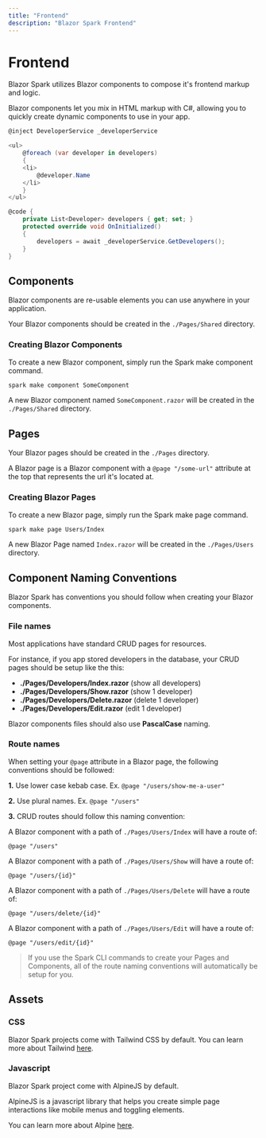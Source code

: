 ```yaml
---
title: "Frontend"
description: "Blazor Spark Frontend"
---
```


# Frontend
Blazor Spark utilizes Blazor components to compose it's frontend markup and logic.

Blazor components let you mix in HTML markup with C#, allowing you to quickly create dynamic components to use in your app.

```csharp
@inject DeveloperService _developerService

<ul>
    @foreach (var developer in developers)
    {
    <li>
        @developer.Name
    </li>
    }
</ul>

@code {
    private List<Developer> developers { get; set; }
    protected override void OnInitialized()
    {
        developers = await _developerService.GetDevelopers();
    }
}
```
## Components
Blazor components are re-usable elements you can use anywhere in your application.

Your Blazor components should be created in the `./Pages/Shared` directory.

### Creating Blazor Components
To create a new Blazor component, simply run the Spark make component command.

```bash
spark make component SomeComponent
```
A new Blazor component named `SomeComponent.razor` will be created in the `./Pages/Shared` directory.

## Pages
Your Blazor pages should be created in the `./Pages` directory.

A Blazor page is a Blazor component with a `@page "/some-url"` attribute at the top that represents the url it's located at.

### Creating Blazor Pages
To create a new Blazor page, simply run the Spark make page command.

```bash
spark make page Users/Index
```

A new Blazor Page named `Index.razor` will be created in the `./Pages/Users` directory.

## Component Naming Conventions
Blazor Spark has conventions you should follow when creating your Blazor components.

### File names
Most applications have standard CRUD pages for resources.

For instance, if you app stored developers in the database, your CRUD pages should be setup like the this:
- **./Pages/Developers/Index.razor** (show all developers)
- **./Pages/Developers/Show.razor** (show 1 developer)
- **./Pages/Developers/Delete.razor** (delete 1 developer)
- **./Pages/Developers/Edit.razor** (edit 1 developer)

Blazor components files should also use **PascalCase** naming.

### Route names
When setting your `@page` attribute in a Blazor page, the following conventions should be followed:

**1.** Use lower case kebab case. Ex. `@page "/users/show-me-a-user"`

**2.** Use plural names. Ex. `@page "/users"`

**3.** CRUD routes should follow this naming convention:

A Blazor component with a path of `./Pages/Users/Index` will have a route of:

 `@page "/users"`

A Blazor component with a path of `./Pages/Users/Show` will have a route of:

 `@page "/users/{id}"`

A Blazor component with a path of `./Pages/Users/Delete` will have a route of:

 `@page "/users/delete/{id}"`

A Blazor component with a path of `./Pages/Users/Edit` will have a route of:

 `@page "/users/edit/{id}"`

>
> If you use the Spark CLI commands to create your Pages and Components, all of the route naming conventions will automatically be setup for you.
>

## Assets

### CSS
Blazor Spark projects come with Tailwind CSS by default. You can learn more about Tailwind [here](https://tailwindcss.com/).

### Javascript
Blazor Spark project come with AlpineJS by default. 

AlpineJS is a javascript library that helps you create simple page interactions like mobile menus and toggling elements.

You can learn more about Alpine [here](https://alpinejs.dev/).